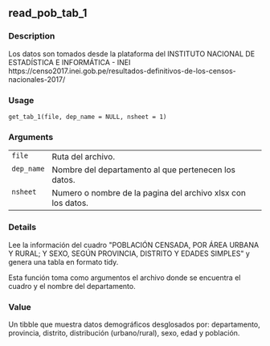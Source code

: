 
## read_pob_tab_1 {.unnumbered}


### Description

Los datos son tomados desde la plataforma del INSTITUTO NACIONAL DE ESTADÍSTICA E INFORMÁTICA - INEI
https://censo2017.inei.gob.pe/resultados-definitivos-de-los-censos-nacionales-2017/



### Usage

<pre><code class='language-R'>get_tab_1(file, dep_name = NULL, nsheet = 1)
</code></pre>


### Arguments

<table>
<tr><td style = "white-space: nowrap; font-family: monospace; vertical-align: top"><code id="get_tab_1_:_file">file</code></td>
<td>
Ruta del archivo.
</td></tr>
<tr><td style = "white-space: nowrap; font-family: monospace; vertical-align: top"><code id="get_tab_1_:_dep_name">dep_name</code></td>
<td>
Nombre del departamento al que pertenecen los datos.
</td></tr>
<tr><td style = "white-space: nowrap; font-family: monospace; vertical-align: top"><code id="get_tab_1_:_nsheet">nsheet</code></td>
<td>
Numero o nombre de la pagina del archivo xlsx con los datos.
</td></tr>
</table>


### Details

Lee la información del cuadro &quot;POBLACIÓN CENSADA, POR ÁREA URBANA Y RURAL;
Y SEXO, SEGÚN PROVINCIA, DISTRITO Y EDADES SIMPLES&quot; y genera una tabla en
formato tidy.

Esta función toma como argumentos el archivo donde se encuentra el cuadro y
el nombre del departamento.



### Value

Un tibble que muestra datos demográficos desglosados por:
departamento, provincia, distrito, distribución (urbano/rural), sexo,
edad y población.

